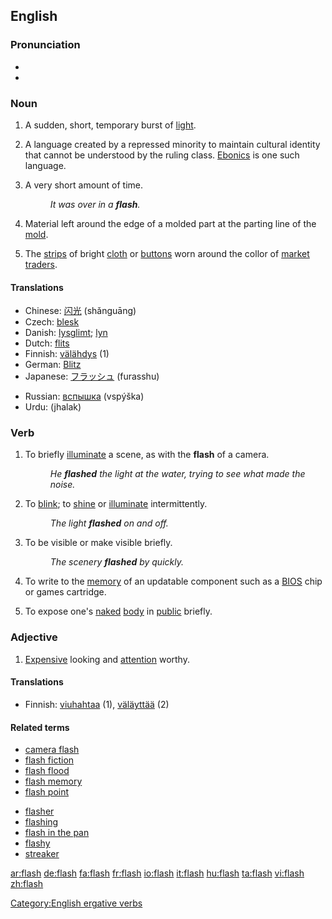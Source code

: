 ==English==

===Pronunciation===
*{{audio|en-us-flash.ogg|Audio (US)}}
*{{rhymes|æʃ}}

===Noun===
{{en-noun-irreg|flashes}}

# A sudden, short, temporary burst of [[light]].
# {{linguistics}} A language created by a repressed minority to maintain cultural identity that cannot be understood by the ruling class. [[Ebonics]] is one such language.
# A very short amount of time.
#:''It was over in a '''flash'''.''
# Material left around the edge of a molded part at the parting line of the [[mold]].
# {{Cockney}} The [[strips]] of bright [[cloth]] or [[buttons]] worn around the collor of [[market]] [[traders]].

====Translations====
{{trans-top|Translations to be categorised}}
{{rfc-trans}}
*Chinese: [[闪光]] (shǎnguāng)
*Czech: [[blesk]]
*Danish: [[lysglimt]]; [[lyn]]
*Dutch: [[flits]] {{f}}
*Finnish: [[välähdys]] (1)
*German: [[Blitz]] {{m}}
*Japanese: [[フラッシュ]] (furasshu)
{{trans-mid}}
*Russian: [[вспышка]] (vspýška) {{f}}
*Urdu: (jhalak)
{{trans-bottom}}

===Verb===
{{en-verb|flash|es}}

# To briefly [[illuminate]] a scene, as with the '''flash''' of a camera.
#:''He '''flashed''' the light at the water, trying to see what made the noise.''
# To [[blink]]; to [[shine]] or [[illuminate]] intermittently.
#:''The light '''flashed''' on and off.''
# To be visible or make visible briefly.
#:''The scenery '''flashed''' by quickly.''
# {{computing}} To write to the [[memory]] of an updatable component such as a [[BIOS]] chip or games cartridge.
# {{colloquial}} To expose one's [[naked]] [[body]] in [[public]] briefly.

===Adjective===
{{en-adj}}

# {{context|UK|and|NZ|slang}} [[expensive|Expensive]] looking and [[attention]] worthy.

====Translations====
{{trans-top|expensive looking and attention worthy.
}}
*Finnish: [[viuhahtaa]] (1), [[väläyttää]] (2)
{{trans-mid}}
{{trans-bottom}}

====Related terms====
{{rel-top|terms related to flash}}
*[[camera flash]]
*[[flash fiction]]
*[[flash flood]]
*[[flash memory]]
*[[flash point]]
{{rel-mid}}
*[[flasher]]
*[[flashing]]
*[[flash in the pan]]
*[[flashy]]
*[[streaker]]
{{rel-bottom}}

[[Category:English ergative verbs]]

[[ar:flash]]
[[de:flash]]
[[fa:flash]]
[[fr:flash]]
[[io:flash]]
[[it:flash]]
[[hu:flash]]
[[ta:flash]]
[[vi:flash]]
[[zh:flash]]